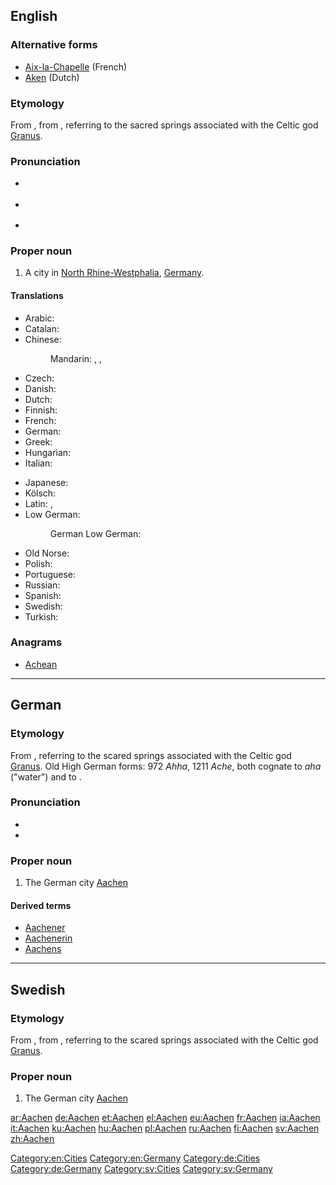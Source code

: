 ==English==
{{wikipedia}}

===Alternative forms===
* [[Aix-la-Chapelle]] (French)
* [[Aken]] (Dutch)

===Etymology===
From {{etyl|de|en}} {{term|Aachen|lang=de}}, from {{etyl|la|en}} {{term|aquae||waters, i.e. sources|lang=la}}, referring to the sacred springs associated with the Celtic god [[Granus]].

===Pronunciation===
* {{a|RP}} {{IPA|/ˈɑːkən/}}
* {{a|US}} {{IPA|/ˈɑ.kən/|/ˈɑ.xən}}
* {{hyphenation|Aa|chen|lang=en}}

===Proper noun===
{{en-proper noun}}

# A city in [[North Rhine-Westphalia]], [[Germany]].

====Translations====
{{trans-top|city in North Rhine-Westphalia}}
* Arabic: {{t|ar|آخن|m|tr='ākhin}}
* Catalan: {{t+|ca|Aquisgrà}}
* Chinese:
*: Mandarin: {{t+|cmn|阿亨|tr=Āhēng|sc=Hani}}, {{t+|cmn|亞琛|sc=Hani}}, {{t|cmn|亚琛|tr=Yàchēn|sc=Hani}}
* Czech: {{t|cs|Cáchy}}
* Danish: {{t|da|Aachen}}
* Dutch: {{t+|nl|Aken}}
* Finnish: {{t+|fi|Aachen}}
* French: {{t+|fr|Aix-la-Chapelle}}
* German: {{t+|de|Aachen|n}}
* Greek: {{t+|el|Άαχεν|tr=Áachen|sc=Grek}}
* Hungarian: {{t+|hu|Aachen}}
* Italian: {{t+|it|Aquisgrana}}
{{trans-mid}}
* Japanese: {{t|ja|アーヘン|tr=Āhen|sc=Jpan}}
* Kölsch: {{t|ksh|Oche|alt=Óche}}
* Latin: {{t|la|Aquae|p}}, {{t|la|Aquisgranum|n}}
* Low German:
*: German Low German: {{t|nds-de|Aken}}
* Old Norse: {{t|non|Takn|m}}
* Polish: {{t+|pl|Akwizgran}}
* Portuguese: {{t|pt|Aquisgrano}}
* Russian: {{t+|ru|Аахен|m|tr=Áaxen}}
* Spanish: {{t+|es|Aquisgrán}}
* Swedish: {{t+|sv|Aachen}}
* Turkish: {{t|tr|Aachen}}
{{trans-bottom}}

===Anagrams===
* [[Achean#English|Achean]]

[[Category:en:Cities]]
[[Category:en:Germany]]

----

==German==
{{wikipedia|lang=de}}

===Etymology===
From {{etyl|la|de}} {{term|aquae||waters, i.e. sources|lang=la}}, referring to the scared springs associated with the Celtic god [[Granus]].
Old High German forms: 972 ''Ahha'', 1211 ''Ache'', both cognate to ''aha'' ("water") and to {{etyl|gem-pro|de}} {{term/t|gem-pro|*ahwō}}.

===Pronunciation===
* {{IPA|/ˈaːxən/|lang=de}}
* {{audio|De-Aachen.ogg|Audio}}

===Proper noun===
{{head|de|proper noun|genitive=Aachens}}

# The German city [[#English|Aachen]]

====Derived terms====
* [[Aachener]]
* [[Aachenerin]]
* [[Aachens]]

[[Category:de:Cities]]
[[Category:de:Germany]]

----

==Swedish==

===Etymology===
From {{etyl|de|sv}} {{term|Aachen|lang=de}}, from {{etyl|la|sv}} {{term|aquae||waters, i.e. sources|lang=la}}, referring to the scared springs associated with the Celtic god [[Granus]].
{{wikipedia|lang=sv}}

===Proper noun===
{{head|sv|proper noun}}

# The German city [[#English|Aachen]]

[[Category:sv:Cities]]
[[Category:sv:Germany]]

[[ar:Aachen]]
[[de:Aachen]]
[[et:Aachen]]
[[el:Aachen]]
[[eu:Aachen]]
[[fr:Aachen]]
[[ia:Aachen]]
[[it:Aachen]]
[[ku:Aachen]]
[[hu:Aachen]]
[[pl:Aachen]]
[[ru:Aachen]]
[[fi:Aachen]]
[[sv:Aachen]]
[[zh:Aachen]]